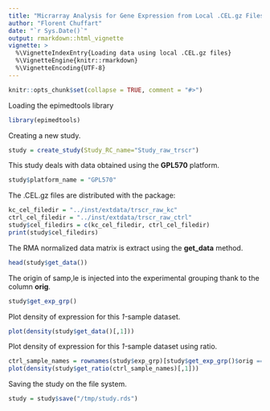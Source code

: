 ```yaml
---
title: "Micrarray Analysis for Gene Expression from Local .CEL.gz Files"
author: "Florent Chuffart"
date: "`r Sys.Date()`"
output: rmarkdown::html_vignette
vignette: >
  %\VignetteIndexEntry{Loading data using local .CEL.gz files}
  %\VignetteEngine{knitr::rmarkdown}
  %\VignetteEncoding{UTF-8}
---
```


```r
knitr::opts_chunk$set(collapse = TRUE, comment = "#>")
```

Loading the epimedtools library

``` r
library(epimedtools)
```

Creating a new study.
```r
study = create_study(Study_RC_name="Study_raw_trscr")
```

This study deals with data obtained using the **GPL570** platform.
``` r
study$platform_name = "GPL570"
```

The .CEL.gz files are distributed with the package:
``` r
kc_cel_filedir = "../inst/extdata/trscr_raw_kc"
ctrl_cel_filedir = "../inst/extdata/trscr_raw_ctrl"
study$cel_filedirs = c(kc_cel_filedir, ctrl_cel_filedir)
print(study$cel_filedirs)
```

The RMA normalized data matrix is extract using the **get_data** method.
``` r
head(study$get_data())
```

The origin of samp,le is injected into the experimental grouping thank to the column **orig**.
``` r
study$get_exp_grp()
```

Plot density of expression for this *1-*sample dataset. 
``` r
plot(density(study$get_data()[,1]))
```

Plot density of expression for this *1-*sample dataset using ratio. 
``` r
ctrl_sample_names = rownames(study$exp_grp)[study$get_exp_grp()$orig == "trscr_raw_ctrl"]
plot(density(study$get_ratio(ctrl_sample_names)[,1]))
```

Saving the study on the file system.
```r
study = study$save("/tmp/study.rds")
```
